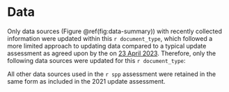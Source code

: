 # Data

<!--
Data comprise the foundational components of stock assessment models.
The decision to include or exclude particular data sources in an assessment model depends on many factors.
These factors often include, but are not limited to,
the way in which data were collected (e.g., measurement method and consistency);
the spatial and temporal coverage of the data;
the quantity of data available per desired sampling unit;
the representativeness of the data to inform the modeled processes of importance;
timing of when the data were provided;
limitations imposed by the Terms of Reference; and
the presence of an avenue for the inclusion of the data in the assessment model.
Attributes associated with a data source can change through time,
as can the applicability of the data source when different modeling approaches are explored (e.g., stock structure or time-varying processes).
Therefore, the specific data sources included or excluded from this assessment should not necessarily constrain the selection of data sources applicable to future stock assessments for `r spp`.
Even if a data source is not directly used in the stock assessment they can provide valuable insights into biology, fishery behavior, or localized dynamics.

Data from a wide range of programs were available for possible inclusion in the current assessment model.
Descriptions of each data source included in the model (Figure \@ref(fig:data-plot)) and sources that were explored but not included in the base model are provided below.
Data that were excluded from the base model were explicitly explored during the development of this stock assessment or have not changed since their past exploration in a previous `r spp` stock assessment.
In some cases, the inclusion of excluded data sources were explored through sensitivity analyses (see Section \@ref(assessment-model)).
-->

Only data sources (Figure \@ref(fig:data-summary)) with recently collected information were updated within this `r document_type`, which followed a more limited approach to updating data compared to a typical update assessment as agreed upon by the \gls{pfmc} on [23 April 2023](https://www.pcouncil.org/april-2023-decision-summary-document/). Therefore, only the following data sources were updated for this `r document_type`:

\begin{enumerate}
  \item The adding of recent 2021--2022 commercial landings to the model identified three issues in the landings data for the 2021 update assessment, which likely extended to previous assessments as well. First, select landings from \gls{pacfin} were omitted. These landings have been added to this `r document_type` (see section \@ref(commercial-landings) for additional information). Second, landings from 1977--1982 in the catch reporting area that includes both U.S. and Canadian waters are now assigned 50--50\% to the respective countries rather than 100\% to the U.S.A. Finally, previous assessments failed to include bycatch of `r spp` from the Pacific Hake (*Merluccius productus*) At-Sea Fishery in the base model. Annual bycatch of `r spp` is typically low but can experience sharp increases following years with large recruitment events (e.g., 304 mt in 2022).
  \item The discard mean weights and length compositions from discarded fish observed by \gls{wcgop} were updated and the new values for 2020 and 2021 were added to the model. Discard rates from 2020 to 2021 were added to the model. 
  \item The relative index of abundance, length-composition, and conditional-age-at-length data from the \gls{s-wcgbt} were updated and extended through 2022.
  \item The environmental index data to inform estimation of recruitment were updated and extended through 2022.
\end{enumerate}

All other data sources used in the `r spp` assessment were retained in the same form as included in the 2021 update assessment.
